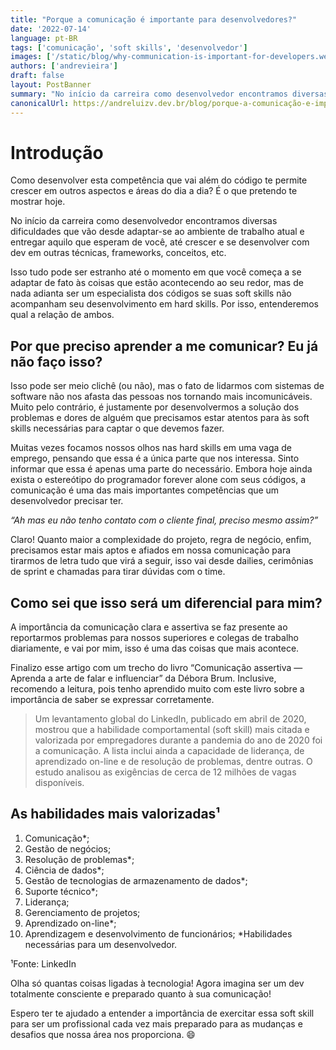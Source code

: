 ```yaml
---
title: "Porque a comunicação é importante para desenvolvedores?"
date: '2022-07-14'
language: pt-BR
tags: ['comunicação', 'soft skills', 'desenvolvedor']
images: ['/static/blog/why-communication-is-important-for-developers.webp']
authors: ['andrevieira']
draft: false
layout: PostBanner
summary: "No início da carreira como desenvolvedor encontramos diversas dificuldades que vão desde adaptar-se ao ambiente de trabalho atual e entregar aquilo que esperam de você, até crescer e se desenvolver com dev em outras técnicas, frameworks, conceitos, etc."
canonicalUrl: https://andreluizv.dev.br/blog/porque-a-comunicação-e-importante-para-desenvolvedores
---
```


# Introdução
Como desenvolver esta competência que vai além do código te permite crescer em outros aspectos e áreas do dia a dia? É o que pretendo te mostrar hoje.

No início da carreira como desenvolvedor encontramos diversas dificuldades que vão desde adaptar-se ao ambiente de trabalho atual e entregar aquilo que esperam de você, até crescer e se desenvolver com dev em outras técnicas, frameworks, conceitos, etc.

Isso tudo pode ser estranho até o momento em que você começa a se adaptar de fato às coisas que estão acontecendo ao seu redor, mas de nada adianta ser um especialista dos códigos se suas soft skills não acompanham seu desenvolvimento em hard skills. Por isso, entenderemos qual a relação de ambos.

## Por que preciso aprender a me comunicar? Eu já não faço isso?
Isso pode ser meio clichê (ou não), mas o fato de lidarmos com sistemas de software não nos afasta das pessoas nos tornando mais incomunicáveis. Muito pelo contrário, é justamente por desenvolvermos a solução dos problemas e dores de alguém que precisamos estar atentos para às soft skills necessárias para captar o que devemos fazer.

Muitas vezes focamos nossos olhos nas hard skills em uma vaga de emprego, pensando que essa é a única parte que nos interessa. Sinto informar que essa é apenas uma parte do necessário. Embora hoje ainda exista o estereótipo do programador forever alone com seus códigos, a comunicação é uma das mais importantes competências que um desenvolvedor precisar ter.

_“Ah mas eu não tenho contato com o cliente final, preciso mesmo assim?”_

Claro! Quanto maior a complexidade do projeto, regra de negócio, enfim, precisamos estar mais aptos e afiados em nossa comunicação para tirarmos de letra tudo que virá a seguir, isso vai desde dailies, cerimônias de sprint e chamadas para tirar dúvidas com o time.

## Como sei que isso será um diferencial para mim?
A importância da comunicação clara e assertiva se faz presente ao reportarmos problemas para nossos superiores e colegas de trabalho diariamente, e vai por mim, isso é uma das coisas que mais acontece.

Finalizo esse artigo com um trecho do livro “Comunicação assertiva — Aprenda a arte de falar e influenciar” da Débora Brum. Inclusive, recomendo a leitura, pois tenho aprendido muito com este livro sobre a importância de saber se expressar corretamente.

> Um levantamento global do LinkedIn, publicado em abril de 2020, mostrou que a habilidade comportamental (soft skill) mais citada e valorizada por empregadores durante a pandemia do ano de 2020 foi a comunicação. A lista inclui ainda a capacidade de liderança, de aprendizado on-line e de resolução de problemas, dentre outras. O estudo analisou as exigências de cerca de 12 milhões de vagas disponíveis.

## As habilidades mais valorizadas¹
1. Comunicação*;
2. Gestão de negócios;
3. Resolução de problemas*;
4. Ciência de dados*;
5. Gestão de tecnologias de armazenamento de dados*;
6. Suporte técnico*;
7. Liderança;
8. Gerenciamento de projetos;
9. Aprendizado on-line*;
10. Aprendizagem e desenvolvimento de funcionários;
*Habilidades necessárias para um desenvolvedor.

¹Fonte: LinkedIn

Olha só quantas coisas ligadas à tecnologia! Agora imagina ser um dev totalmente consciente e preparado quanto à sua comunicação!

Espero ter te ajudado a entender a importância de exercitar essa soft skill para ser um profissional cada vez mais preparado para as mudanças e desafios que nossa área nos proporciona. 😄